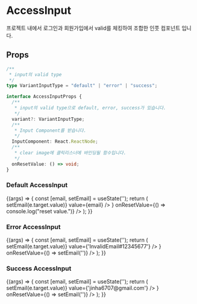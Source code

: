 
<Meta title="Primitive/AccessInput" component={AccessInput} />

# AccessInput

프로젝트 내에서 로그인과 회원가입에서 valid를 체킹하여 조합한 인풋 컴포넌트 입니다.

## Props

```ts
/**
 * input의 valid type
 */
type VariantInputType = "default" | "error" | "success";

interface AccessInputProps {
  /**
   * input의 valid type으로 default, error, success가 있습니다.
   */
  variant?: VariantInputType;
  /**
   * Input Component를 받습니다.
   */
  InputComponent: React.ReactNode;
  /**
   * clear image에 클릭리스너에 바인딩될 함수입니다.
   */
  onResetValue: () => void;
}
```

### Default AccessInput

<Canvas soutceState="shown">
  <Story name="Default AccessInput" args={{}}>
    {(args) => {
      const [email, setEmail] = useState('');
      return (
        <AccessInput
          variant="default"
          InputComponent={
            <Input
              type="text"
              name="email"
              variant="default"
              onChange={(e) => setEmail(e.target.value)}
              value={email}
            />
          }
          onResetValue={() => console.log("reset value.")}
        />
      );
    }}

  </Story>
</Canvas>

<ArgsTable of={AccessInput} />

### Error AccessInput

<Canvas soutceState="shown">
  <Story name="Error AccessInput" args={{}}>
    {(args) => {
      const [email, setEmail] = useState('');
      return (
        <AccessInput
          variant="error"
          InputComponent={
            <Input
              type="text"
              variant="error"
              onChange={(e) => setEmail(e.target.value)}
              value={'InvalidEmail#12345677'}
            />
          }
          onResetValue={() => setEmail('')}
        />
      );
    }}

  </Story>
</Canvas>

### Success AccessInput

<Canvas soutceState="shown">
  <Story name="Success AccessInput" args={{}}>
    {(args) => {
      const [email, setEmail] = useState('');
      return (
        <AccessInput
          variant="success"
          InputComponent={
            <Input
              type="text"
              variant="success"
              onChange={(e) => setEmail(e.target.value)}
              value={'jinha6707@gmail.com'}
            />
          }
          onResetValue={() => setEmail('')}
        />
      );
    }}

  </Story>
</Canvas>

